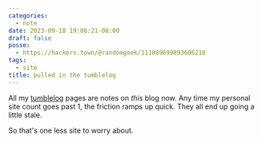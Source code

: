 ```yaml
---
categories:
  - note
date: 2023-09-18 19:08:21-08:00
draft: false
posse:
  - https://hackers.town/@randomgeek/111089699893606210
tags:
  - site
title: pulled in the tumblelog
---
```


All my [tumblelog][rg-life] pages are notes on *this* blog now.
Any time my personal site count goes past 1, the friction ramps up quick.
They all end up going a little stale.

So that's one less site to worry about.

[rg-life]: https://randomgeekery.life
